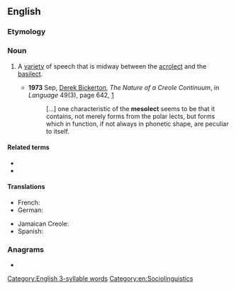 ==English==

===Etymology===
{{confix|meso|lect|lang=en}}

===Noun===
{{en-noun}}

# {{lb|en|linguistics}} A [[variety]] of speech that is midway between the [[acrolect]] and the [[basilect]].
#* '''1973''' Sep, [[w:Derek Bickerton|Derek Bickerton]], ''The Nature of a Creole Continuum'', in ''Language'' 49(3), page 642, [http://links.jstor.org/sici?sici=0097-8507%28197309%2949%3A3%3C640%3ATNOACC%3E2.0.CO%3B2-K]
#*: [...] one characteristic of the '''mesolect''' seems to be that it contains,<!-- sic --> not merely forms from the polar lects, but forms which in function, if not always in phonetic shape, are peculiar to itself.

====Related terms====
* {{l|en|acrolect}}
* {{l|en|basilect}}

====Translations====
{{trans-top|between acrolect and basilect}}
* French: {{t+|fr|mésolecte}}
* German: {{t+|de|Mesolekt|m}}
{{trans-mid}}
* Jamaican Creole: {{t|jam|miizolek}}
* Spanish: {{t|es|mesolecto|m}}
{{trans-bottom}}

===Anagrams===
* {{anagrams|en|telecoms}}

[[Category:English 3-syllable words]]
[[Category:en:Sociolinguistics]]
